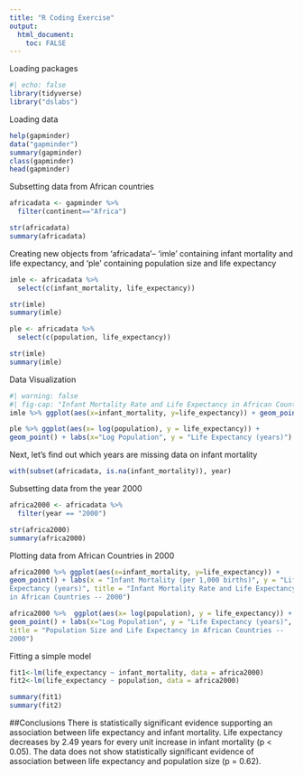 ```yaml
---
title: "R Coding Exercise"
output:
  html_document:
    toc: FALSE
---
```


Loading packages
```r
#| echo: false
library(tidyverse) 
library("dslabs")
```

Loading data

```r
help(gapminder)
data("gapminder")
summary(gapminder)
class(gapminder)
head(gapminder)
```

Subsetting data from African countries

```r
africadata <- gapminder %>% 
  filter(continent=="Africa")

str(africadata)
summary(africadata)
```

Creating new objects from 'africadata'-- 'imle' containing infant
mortality and life expectancy, and 'ple' containing population size and
life expectancy

```r
imle <- africadata %>% 
  select(c(infant_mortality, life_expectancy))

str(imle)
summary(imle)

ple <- africadata %>% 
  select(c(population, life_expectancy))

str(imle)
summary(imle)

```

Data Visualization

```r
#| warning: false
#| fig-cap: "Infant Mortality Rate and Life Expectancy in African Countries -- 1960 - 2015"
imle %>% ggplot(aes(x=infant_mortality, y=life_expectancy)) + geom_point() + labs(x = "Infant Mortality (per 1,000 births)", y = "Life Expectancy (years)")
```

```r
ple %>% ggplot(aes(x= log(population), y = life_expectancy)) +
geom_point() + labs(x="Log Population", y = "Life Expectancy (years)")
```

Next, let's find out which years are missing data on infant mortality

```r
with(subset(africadata, is.na(infant_mortality)), year)
```

Subsetting data from the year 2000

```r
africa2000 <- africadata %>% 
  filter(year == "2000")

str(africa2000)
summary(africa2000)
```

Plotting data from African Countries in 2000

```r
africa2000 %>% ggplot(aes(x=infant_mortality, y=life_expectancy)) +
geom_point() + labs(x = "Infant Mortality (per 1,000 births)", y = "Life
Expectancy (years)", title = "Infant Mortality Rate and Life Expectancy
in African Countries -- 2000")

africa2000 %>%  ggplot(aes(x= log(population), y = life_expectancy)) +
geom_point() + labs(x="Log Population", y = "Life Expectancy (years)",
title = "Population Size and Life Expectancy in African Countries --
2000")
```

Fitting a simple model

```r
fit1<-lm(life_expectancy ~ infant_mortality, data = africa2000)
fit2<-lm(life_expectancy ~ population, data = africa2000)
```

```r
summary(fit1) 
summary(fit2)
```

##Conclusions
There is statistically significant evidence supporting an association between life expectancy and infant mortality. Life expectancy decreases by 2.49 years for every unit increase in infant mortality (p < 0.05). The data does not show statistically significant evidence of association between life expectancy and population size (p = 0.62).
